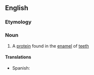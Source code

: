 ==English==

===Etymology===
{{confix|amelo|genin}}

===Noun===
{{wikipedia}}
{{en-noun|-|s}}

# {{biochemistry}} A [[protein]] found in the [[enamel]] of [[tooth|teeth]]

====Translations====
{{trans-top|protein}}
* Spanish: {{t-|es|amelogenina|f}}
{{trans-mid}}
{{trans-bottom}}